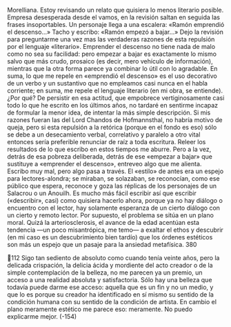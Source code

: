 Morelliana.
Estoy revisando un relato que quisiera lo menos literario posible. Empresa
desesperada desde el vamos, en la revisión saltan en seguida las frases
insoportables. Un personaje llega a una escalera: «Ramón emprendió el
descenso...» Tacho y escribo: «Ramón empezó a bajar...» Dejo la revisión para
preguntarme una vez mas las verdaderas razones de esta repulsión por el
lenguaje «literario». Emprender el descenso no tiene nada de malo como no sea su
facilidad: pero empezar a bajar es exactamente lo mismo salvo que más crudo,
prosaico (es decir, mero vehículo de información), mientras que la otra forma
parece ya combinar lo útil con lo agradable. En suma, lo que me repele en
«emprendió el descenso» es el uso decorativo de un verbo y un sustantivo que
no empleamos casi nunca en el habla corriente; en suma, me repele el lenguaje
literario (en mi obra, se entiende). ¿Por qué?
De persistir en esa actitud, que empobrece vertiginosamente casi todo lo que
he escrito en los últimos años, no tardaré en sentirme incapaz de formular la
menor idea, de intentar la más simple descripción. Si mis razones fueran las del
Lord Chandos de Hofmannsthal, no habría motivo de queja, pero si esta
repulsión a la retórica (porque en el fondo es eso) sólo se debe a un desecamiento
verbal, correlativo y paralelo a otro vital entonces sería preferible renunciar de
raíz a toda escritura. Releer los resultados de lo que escribo en estos tiempos me
aburre. Pero a la vez, detrás de esa pobreza deliberada, detrás de ese «empezar a
bajar» que sustituye a «emprender el descenso», entreveo algo que me alienta.
Escribo muy mal, pero algo pasa a través. El «estilo» de antes era un espejo para
lectores-alondra; se miraban, se solazaban, se reconocían, como ese público que
espera, reconoce y goza las réplicas de los personajes de un Salacrou o un
Anouilh. Es mucho más fácil escribir así que escribir («describir», casi) como
quisiera hacerlo ahora, porque ya no hay diálogo o encuentro con el lector, hay
solamente esperanza de un cierto diálogo con un cierto y remoto lector. Por
supuesto, el problema se sitúa en un plano moral. Quizá la arteriosclerosis, el
avance de la edad acentúan esta tendencia —un poco misantrópica, me temo— a
exaltar el ethos y descubrir (en mi caso es un descubrimiento bien tardío) que los
órdenes estéticos son más un espejo que un pasaje para la ansiedad metafísica.
380

112
Sigo tan sediento de absoluto como cuando tenía veinte años, pero la delicada
crispación, la delicia ácida y mordiente del acto creador o de la simple
contemplación de la belleza, no me parecen ya un premio, un acceso a una
realidad absoluta y satisfactoria. Sólo hay una belleza que todavía puede darme
ese acceso: aquella que es un fin y no un medio, y que lo es porque su creador ha
identificado en sí mismo su sentido de la condición humana con su sentido de la
condición de artista. En cambio el plano meramente estético me parece eso:
meramente. No puedo explicarme mejor.
(-154)
